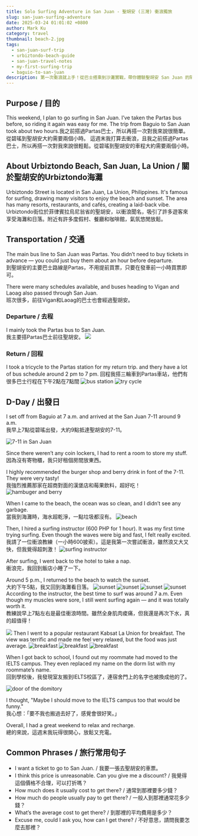 ```yaml
---
title: Solo Surfing Adventure in San Juan - 聖胡安 (三灣) 衝浪獨旅
slug: san-juan-surfing-adventure
date: 2025-03-24 01:01:02 +0800  
author: Mark Ku  
category: travel  
thumbnail: beach-2.jpg
tags:  
  - san-juan-surf-trip  
  - urbiztondo-beach-guide  
  - san-juan-travel-notes  
  - my-first-surfing-trip  
  - baguio-to-san-juan  
description: 第一次衝浪就上手！從巴士搭乘到沙灘實戰，帶你體驗聖胡安 San Juan 的陽光與海浪。
---
```


## Purpose / 目的  
This weekend, I plan to go surfing in San Juan. I’ve taken the Partas bus before, so riding it again was easy for me. The trip from Baguio to San Juan took about two hours.我之前搭過Partas巴士，所以再搭一次對我來說很簡單。從碧瑤到聖胡安大約需要兩個小時。
這週末我打算去衝浪，且我之前搭過Partas巴士，所以再搭一次對我來說很輕鬆。從碧瑤到聖胡安的車程大約需要兩個小時。

## About Urbiztondo Beach, San Juan, La Union / 關於聖胡安的Urbiztondo海灘  
Urbiztondo Street is located in San Juan, La Union, Philippines. It's famous for surfing, drawing many visitors to enjoy the beach and sunset. The area has many resorts, restaurants, and cafés, creating a laid-back vibe.  
Urbiztondo街位於菲律賓拉烏尼翁省的聖胡安，以衝浪聞名，吸引了許多遊客來享受海灘和日落。附近有許多度假村、餐廳和咖啡館，氣氛悠閒放鬆。

## Transportation / 交通  
The main bus line to San Juan was Partas. You didn’t need to buy tickets in advance — you could just buy them about an hour before departure.  
到聖胡安的主要巴士路線是Partas，不用提前買票，只要在發車前一小時買票即可。  

There were many schedules available, and buses heading to Vigan and Laoag also passed through San Juan.  
班次很多，前往Vigan和Laoag的巴士也會經過聖胡安。

### Departure / 去程  
I mainly took the Partas bus to San Juan.  
我主要搭Partas巴士前往聖胡安。
![](departure-bus-schedule.jpg)

### Return / 回程  
I took a tricycle to the Partas station for my return trip. and thery have a lot of bus schedule around 2 pm to 7 pm.
回程我搭三輪車到Partas車站，他們有很多巴士行程在下午2點在7點間
![bus station](return-bus-station.jpg)
![try cycle](try-cycle.jpg)

## D-Day / 出發日  
I set off from Baguio at 7 a.m. and arrived at the San Juan 7-11 around 9 a.m.  
我早上7點從碧瑤出發，大約9點抵達聖胡安的7-11。

![7-11 in San Juan ](convenient-store-in-san-juan.jpg)

Since there weren’t any coin lockers, I had to rent a room to store my stuff.  
因為沒有寄物櫃，我只好租個房間放東西。

I highly recommended the burger shop and berry drink in font of the 7-11. They were very tasty!  
我強烈推薦那家在超商對面的漢堡店和莓果飲料，超好吃！
![hambuger and berry](hambuger-and-berry.jpg)

When I came to the beach, the ocean was so clean, and I didn’t see any garbage.  
當我到海灘時，海水超乾淨，一點垃圾都沒有。
![beach](beach-2.jpg)

Then, I hired a surfing instructor (600 PHP for 1 hour). It was my first time trying surfing. Even though the waves were big and fast, I felt really excited.  
我請了一位衝浪教練（一小時600披索）。這是我第一次嘗試衝浪，雖然浪又大又快，但我覺得超刺激！
![surfing instructor](surfing-instructor.jpg)

After surfing, I went back to the hotel to take a nap.  
衝浪完，我回到飯店小睡了一下。

Around 5 p.m., I returned to the beach to watch the sunset.  
大約下午5點，我又回到海灘看日落。
![sunset](sunset-2.jpg)
![sunset](sunset-3.jpg)
![sunset](sunset-4.jpg)
![sunset](sunset-5.jpg)
According to the instructor, the best time to surf was around 7 a.m. Even though my muscles were sore, I still went surfing again — and it was totally worth it.  
教練說早上7點左右是最佳衝浪時間。雖然全身肌肉痠痛，但我還是再次下水，真的超值得！

![](surfing.jpg)
Then I went to a popular restaurant Kabsat La Union for breakfast. The view was terrific and made me feel very relaxed, but the food was just average.
![breakfast](breakfast-3.jpg)
![breakfast](breakfast-2.jpg)
![breakfast](breakfast-1.jpg)

When I got back to school, I found out my roommate had moved to the IELTS campus. They even replaced my name on the dorm list with my roommate’s name.  
回到學校後，我發現室友搬到IELTS校區了，連宿舍門上的名字也被換成他的了。

![door of the domitory](door-of-the-domitory.jpg)

I thought, "Maybe I should move to the IELTS campus too  that would be funny."  
我心想：「要不我也搬過去好了，感覺會很好笑。」

Overall, I had a great weekend to relax and recharge.  
總的來說，這週末我玩得很開心，放鬆又充電。

## Common Phrases / 旅行常用句子  
- I want a ticket to go to San Juan. / 我要一張去聖胡安的車票。
- I think this price is unreasonable. Can you give me a discount? / 我覺得這個價格不合理，可以打折嗎？
- How much does it usually cost to get there? / 通常到那裡要多少錢？
- How much do people usually pay to get there? / 一般人到那裡通常花多少錢？
- What’s the average cost to get there? / 到那裡的平均費用是多少？
- Excuse me, could I ask you, how can I get there? / 不好意思，請問我要怎麼去那裡？

